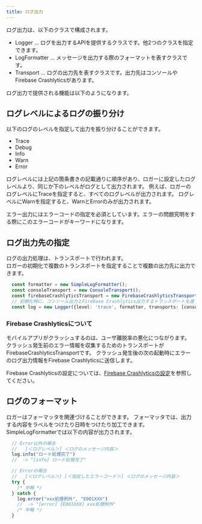 ```yaml
---
title: ログ出力
---
```


ログ出力は、以下のクラスで構成されます。

- Logger ... ログを出力するAPIを提供するクラスです。他2つのクラスを指定できます。
- LogFormatter ... メッセージを出力する際のフォーマットを表すクラスです。
- Transport ... ログの出力先を表すクラスです。出力先はコンソールやFirebase Crashlyticsがあります。

ログ出力で提供される機能は以下のようになります。

## ログレベルによるログの振り分け

以下のログのレベルを指定して出力を振り分けることができます。

- Trace
- Debug
- Info
- Warn
- Error

ログレベルには上記の箇条書きの記載通りに順序があり、ロガーに設定したログレベルより、同じか下のレベルがログとして出力されます。
例えば、ロガーのログレベルにTraceを指定すると、すべてのログレベルが出力されます。
ログレベルにWarnを指定すると、WarnとErrorのみが出力されます。

エラー出力にはエラーコードの指定を必須としています。エラーの問題究明をする際にこのエラーコードがキーワードになります。

## ログ出力先の指定

ログの出力処理は、トランスポートで行われます。  
ロガーの初期化で複数のトランスポートを指定することで複数の出力先に出力できます。  

```typescript
  const formatter = new SimpleLogFormatter();
  const consoleTransport = new ConsoleTransport();
  const firebaseCrashlyticsTransport = new FirebaseCrashlyticsTransport();
  // 初期化時に、コンソール出力とFirebase Crashlytics出力するトランスポートを渡す例
  const log = new Logger({level: 'trace', formatter, transports: [consoleTransport, firebaseCrashlyticsTransport]});
```

### Firebase Crashlyticsについて

モバイルアプリがクラッシュするのは、ユーザ離脱率の悪化につながります。
クラッシュ発生前のエラー情報を収集するためのトランスポートがFirebaseCrashlyticsTransportです。
クラッシュ発生後の次の起動時にエラーのログ出力情報をFirebase Crashlyticsに送信します。

Firebase Crashlyticsの設定については、[Firebase Crashlyticsの設定](../error-handling/how-to-handle-error#firebase-crashlyticsの設定)を参照してください。

## ログのフォーマット

ロガーはフォーマッタを関連づけることができます。
フォーマッタでは、出力する内容をラベルをつけたり日時をつけたり加工できます。
SimpleLogFormatterでは以下の内容が出力されます。

```typescript フォーマット出力例
  // Error以外の場合
  //   [＜ログレベル＞] ＜ログのメッセージ内容＞
  log.info("ロード処理完了")
  //  -> "[info] ロード処理完了"

  // Errorの場合
  //   [＜ログレベル＞] [＜指定したエラーコード＞] ＜ログのメッセージ内容＞
  try {
    /* 中略 */
  } catch {
    log.error("xxx処理例外", "E001XXX")
    //  -> "[error] [E001XXX] xxx処理例外"
    /* 中略 */
  }
```
